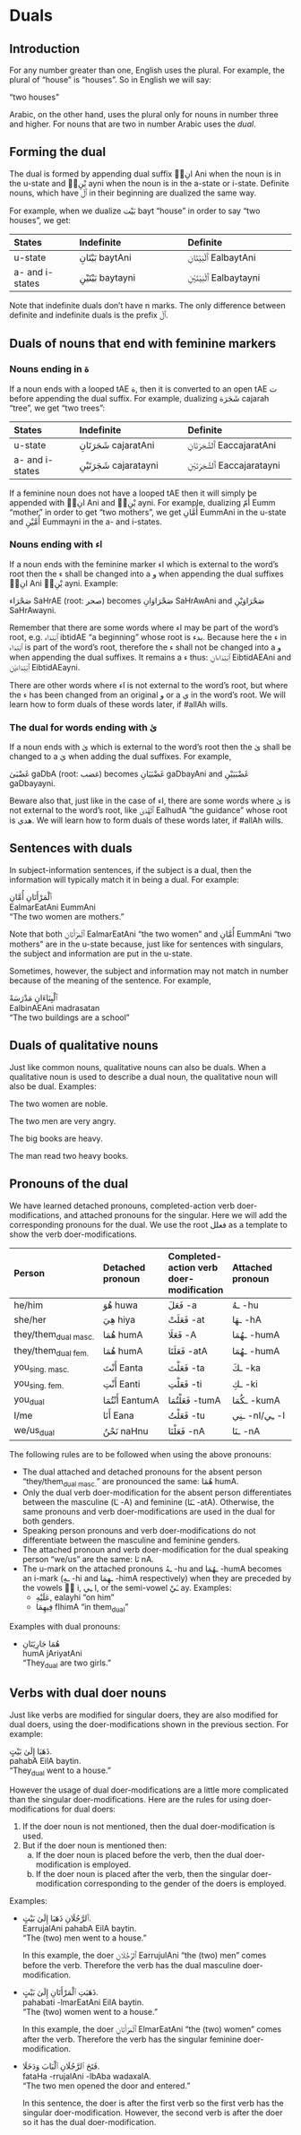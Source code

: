 # Duals

## Introduction

For any number greater than one, English uses the plural. For example, the plural of "house" is "houses". So in English we will say:

"two houses"

Arabic, on the other hand, uses the plural only for nouns in number three and higher. For nouns that are two in number Arabic uses the _dual_.

## Forming the dual

The dual is formed by appending dual suffix [◌َانِ]{.ar} [Ani]{.trn} when the noun is in the u-state and [◌َيْنِ]{.ar} [ayni]{.trn} when the noun is in the a-state or i-state. Definite nouns, which have [ٱَلْ]{.ar} in their beginning are dualized the same way. 

For example, when we dualize [بَيْت]{.ar} [bayt]{.trn} "house" in order to say "two houses", we get:

| States | Indefinite | Definite
:----|:-------|:-------
u-state         | [بَيْتَانِ]{.ar} [baytAni]{.trn}  | [ٱَلْبَيْتَانِ]{.ar} [EalbaytAni]{.trn}
a- and i-states | [بَيْتَيْنِ]{.ar} [baytayni]{.trn} | [ٱَلْبَيْتَيْنِ]{.ar} [Ealbaytayni]{.trn}   

Note that indefinite duals don't have [n]{.trn} marks. The only difference between definite and indefinite duals is the prefix [ٱَلْ]{.ar}.

## Duals of nouns that end with feminine markers

### Nouns ending in [ة]{.ar}

If a noun ends with a looped [tAE]{.trn} [ة]{.ar}, then it is converted to an open [tAE]{.trn} [ت]{.ar} before appending the dual suffix. For example, dualizing [شَجَرَة]{.ar} [cajarah]{.trn} "tree", we get "two trees":

| States | Indefinite | Definite
:----|:-------|:-------
u-state         | [شَجَرَتَانِ]{.ar} [cajaratAni]{.trn} | [ٱَلشَّجَرَتَانِ]{.ar} [EaccajaratAni]{.trn}
a- and i-states | [شَجَرَتَيْنِ]{.ar} [cajaratayni]{.trn}| [ٱَلشَّجَرَتَيْنِ]{.ar} [Eaccajaratayni]{.trn}

If a feminine noun does not have a looped [tAE]{.trn} then it will simply be appended with [◌َانِ]{.ar} [Ani]{.trn} and [◌َيْنِ]{.ar} [ayni]{.trn}. For example, dualizing [أُمّ]{.ar} [Eumm]{.trn} "mother" in order to get "two mothers", we get [أُمَّانِ]{.ar} [EummAni]{.trn} in the u-state and [أُمَّيْنِ]{.ar} [Eummayni]{.trn} in the a- and i-states.

### Nouns ending with [اء]{.ar}

If a noun ends with the feminine marker [اء]{.ar} which is external to the word's root then the [ء]{.ar} shall be changed into a [و]{.ar} when appending the dual suffixes [◌َانِ]{.ar} [Ani]{.trn} [◌َيْنِ]{.ar} [ayni]{.trn}. Example:

[صَحْرَاء]{.ar} [SaHrAE]{.trn} (root: [صحر]{.arroot}) becomes [صَحْرَاوَانِ]{.ar} [SaHrAwAni]{.trn} and [صَحْرَاوَيْنِ]{.ar} [SaHrAwayni]{.trn}.

Remember that there are some words where [اء]{.ar} may be part of the word's root, e.g. [ٱِبْتِدَاء]{.ar} [ibtidAE]{.trn} "a beginning" whose root is [بدء]{.arroot}. Because here the [ء]{.ar} in [ٱبْتِدَاء]{.ar} is part of the word's root, therefore the [ء]{.ar} shall not be changed into a [و]{.ar} when appending the dual suffixes. It remains a [ء]{.ar} thus: [ٱِبْتِدَاءانِ]{.ar} [EibtidAEAni]{.trn} and [ٱِبْتِدَاءَيْنِ]{.ar} [EibtidAEayni]{.trn}.

There are other words where [اء]{.ar} is not external to the word's root, but where the [ء]{.ar} has been changed from an original [و]{.ar} or a [ي]{.ar} in the word's root. We will learn how to form duals of these words later, if [#allAh]{.trn2} wills.
<!-- النحو الواضح الثانوية part 2-->

### The dual for words ending with [ىٰ]{.ar}

If a noun ends with [ىٰ]{.ar} which is external to the word's root then the [ىٰ]{.ar} shall be changed to a [يَ]{.ar} when adding the dual suffixes. For example,  

[غَضْبَىٰ]{.ar} [gaDbA]{.trn} (root: [غضب]{.arroot}) becomes [غَضْبَيَانِ]{.ar} [gaDbayAni]{.trn} and [غَضْبَيَيْنِ]{.ar} [gaDbayayni]{.trn}.

Beware also that, just like in the case of [اء]{.ar}, there are some words where [ىٰ]{.ar} is not external to the word's root, like [ٱَلْهُدَىٰ]{.ar} [EalhudA]{.trn} "the guidance" whose root is [هدي]{.arroot}. We will learn how to form duals of these words later, if [#allAh]{.trn2} wills.

<!-- Don't discuss duals of defective nouns in detail here. Discuss them in the chapter of defective nouns.-->

## Sentences with duals

In subject-information sentences, if the subject is a dual, then the information will typically match it in being a dual. For example:

[ٱَلْمَرْأَتَانِ أُمَّانِ]{.ar}  
[EalmarEatAni EummAni]{.trn}  
"The two women are mothers."

Note that both [ٱَلْمَرْأَتَانِ]{.ar} [EalmarEatAni]{.trn} "the two women" and [أُمَّانِ]{.ar}  [EummAni]{.trn}  "two mothers" are in the u-state because, just like for sentences with singulars, the subject and information are put in the u-state.

Sometimes, however, the subject and information may not match in number because of the meaning of the sentence. For example,

[ٱَلْبِنَاءَانِ مَدْرَسَةً]{.ar}  
[EalbinAEAni madrasatan]{.trn}  
"The two buildings are a school"

## Duals of qualitative nouns

Just like common nouns, qualitative nouns can also be duals. When a qualitative noun is used to describe a dual noun, the qualitative noun will also be dual. Examples:

The two women are noble.

The two men are very angry.

The big books are heavy.

The man read two heavy books.

## Pronouns of the dual

We have learned detached pronouns, completed-action verb doer-modifications, and attached pronouns for the singular. Here we will add the corresponding pronouns for the dual. We use the root [فعلل]{.arroot} as a template to show the verb doer-modifications.

|Person|Detached pronoun|Completed-action verb doer-modification|Attached pronoun|
|:---|:----|:--|:----|
| he/him |[هُوَ]{.ar} [huwa]{.trn} |[فَعَلَ]{.ar}  [-a]{.trn}  |[ـهُ]{.ar} [-hu]{.trn}|
| she/her |[هِيَ]{.ar} [hiya]{.trn} |[فَعَلَتْ]{.ar} [-at]{.trn} |[ـهَا]{.ar} [-hA]{.trn}|
| they/them~dual\ masc.~ |[هُمَا]{.ar} [humA]{.trn} |[فَعَلَا]{.ar} [-A]{.trn} |[ـهُمَا]{.ar} [-humA]{.trn}|
| they/them~dual\ fem.~ |[هُمَا]{.ar} [humA]{.trn} |[فَعَلَتَا]{.ar} [-atA]{.trn} |[ـهُمَا]{.ar} [-humA]{.trn}|
| you~sing.\ masc.~ |[أَنْتَ]{.ar} [Eanta]{.trn} |[فَعَلْتَ]{.ar} [-ta]{.trn} |[ـكَ]{.ar} [-ka]{.trn}|
| you~sing.\ fem.~ |[أَنْتِ]{.ar} [Eanti]{.trn} |[فَعَلْتِ]{.ar}  [-ti]{.trn} |[ـكِ]{.ar} [-ki]{.trn}|
| you~dual~ |[أَنْتُمَا]{.ar} [EantumA]{.trn} |[فَعَلْتُمَا]{.ar} [-tumA]{.trn} |[ـكُمَا]{.ar} [-kumA]{.trn}|
| I/me |[أَنَا]{.ar} [Eana]{.trn} |[فَعَلْتُ]{.ar}  [-tu]{.trn} |[ـنِي]{.ar} [-nI]{.trn}/[ـِي]{.ar} [-I]{.trn}|
| we/us~dual~ |[نَحْنُ]{.ar} [naHnu]{.trn} |[فَعَلْنَا]{.ar} [-nA]{.trn} |[ـنَا]{.ar} [-nA]{.trn}|

The following rules are to be followed when using the above pronouns:

+ The dual attached and detached pronouns for the absent person "they/them~dual\ masc.~" are pronounced the same: [هُمَا]{.ar} [humA]{.trn}.
+ Only the dual verb doer-modification for the absent person differentiates between the masculine ([ـَا]{.ar} [-A]{.trn}) and feminine ([ـَتَا]{.ar} [-atA]{.trn}). Otherwise, the same pronouns and verb doer-modifications are used in the dual for both genders.
+ Speaking person pronouns and verb doer-modifications do not differentiate between the masculine and feminine genders.
+ The attached pronoun and verb doer-modification for the dual speaking person "we/us" are the same: [نَا]{.ar} [nA]{.trn}.
+ The [u]{.trn}-mark on the attached pronouns [ـهُ]{.ar} [-hu]{.trn} and [ـهُمَا]{.ar} [-humA]{.trn} becomes an [i]{.trn}-mark ([ـهِ]{.ar} [-hi]{.trn} and [ـهِمَا]{.ar} [-himA]{.trn} respectively) when they are preceded by the vowels [◌ِ]{.ar} [i]{.trn}, [ـِي]{.ar} [I]{.trn}, or the semi-vowel [ـَيْ]{.ar} [ay]{.trn}. Examples: 
  + [عَلَيْهِ]{.ar}, [ealayhi]{.trn} "on him"
  + [فِيهِمَا]{.ar} [fIhimA]{.trn} "in them~dual~"

Examples with dual pronouns:

+ [هُمَا جَارِيَتَانِ]{.ar}  
  [humA jAriyatAni]{.trn}  
  "They~dual~ are two girls."

## Verbs with dual doer nouns {#chap-duals-sec-verbs-dual-doer}

Just like verbs are modified for singular doers, they are also modified for dual doers, using the doer-modifications shown in the previous section. For example:

[ذَهَبَا إِلَىٰ بَيْتٍ.]{.ar}  
[pahabA EilA baytin.]{.trn}  
"They~dual~ went to a house."

However the usage of dual doer-modifications are a little more complicated than the singular doer-modifications. Here are the rules for using doer-modifications for dual doers:

1. If the doer noun is not mentioned, then the dual doer-modification is used.
2. But if the doer noun is mentioned then:
   a. If the doer noun is placed before the verb, then the dual doer-modification is employed.
   b. If the doer noun is placed after the verb, then the singular doer-modification corresponding to the gender of the doers is employed.

Examples:

+ [ٱَلرَّجُلَانِ ذَهَبَا إِلَىٰ بَيْتٍ.]{.ar}  
  [EarrujalAni pahabA EilA baytin.]{.trn}  
  "The (two) men went to a house."

  In this example, the doer [ٱَلرَّجُلَانِ]{.ar} [EarrujulAni]{.trn} "the (two) men" comes before the verb. Therefore the verb has the dual masculine doer-modification.

+ [ذَهَبَتِ ٱلْمَرْأَتَانِ إِلَىٰ بَيْتٍ.]{.ar}  
  [pahabati -lmarEatAni EilA baytin.]{.trn}  
  "The (two) women went to a house."

  In this example, the doer [ٱَلْمَرْأَتَانِ]{.ar} [ElmarEatAni]{.trn} "the (two) women" comes after the verb. Therefore the verb has the singular feminine doer-modification.

+ [فَتَحَ ٱلرَّجُلَانِ ٱلْبَابَ وَدَخَلَا.]{.ar}  
  [fataHa -rrujalAni -lbAba wadaxalA.]{.trn}  
  "The two men opened the door and entered."

  In this sentence, the doer is after the first verb so the first verb has the singular doer-modification. However, the second verb is after the doer so it has the dual doer-modification.

